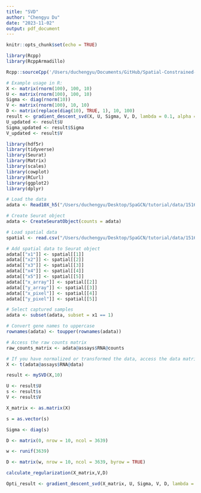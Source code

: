 ```yaml
---
title: "SVD"
author: "Chengyu Du"
date: "2023-11-02"
output: pdf_document
---
```


```r
knitr::opts_chunk$set(echo = TRUE)
```


```r
library(Rcpp)
library(RcppArmadillo)
```

```r
Rcpp::sourceCpp('/Users/duchengyu/Documents/GitHub/Spatial-Constrained-Matrix-Decomposition/Code/svd.cpp')
```

```r
# Example usage in R:
X <- matrix(rnorm(100), 100, 10)
U <- matrix(rnorm(100), 100, 10)
Sigma <- diag(rnorm(10))
V <- matrix(rnorm(100), 10, 10)
D <- matrix(replace(diag(10), TRUE, 1), 10, 100)
result <- gradient_descent_svd(X, U, Sigma, V, D, lambda = 0.1, alpha = 0.001, tol = 1e-4, max_iter = 1000)
U_updated <- result$U
Sigma_updated <- result$Sigma
V_updated <- result$V
```



```r
library(hdf5r)
library(tidyverse)
library(Seurat)
library(Matrix)
library(scales)
library(cowplot)
library(RCurl)
library(ggplot2)
library(dplyr)
```



```r

# Load the data
adata <- Read10X_h5("/Users/duchengyu/Desktop/SpaGCN/tutorial/data/151673/expression_matrix.h5")

# Create Seurat object
adata <- CreateSeuratObject(counts = adata)

# Load spatial data
spatial <- read.csv("/Users/duchengyu/Desktop/SpaGCN/tutorial/data/151673/positions.txt", header = FALSE, sep = ",", row.names = 1)

# Add spatial data to Seurat object
adata[["x1"]] <- spatial[[1]]
adata[["x2"]] <- spatial[[2]]
adata[["x3"]] <- spatial[[3]]
adata[["x4"]] <- spatial[[4]]
adata[["x5"]] <- spatial[[5]]
adata[["x_array"]] <- spatial[[2]]
adata[["y_array"]] <- spatial[[3]]
adata[["x_pixel"]] <- spatial[[4]]
adata[["y_pixel"]] <- spatial[[5]]

# Select captured samples
adata <- subset(adata, subset = x1 == 1)

# Convert gene names to uppercase
rownames(adata) <- toupper(rownames(adata))


```

```r
# Access the raw counts matrix
raw_counts_matrix <- adata@assays$RNA@counts
```


```r
# If you have normalized or transformed the data, access the data matrix
X <- t(adata@assays$RNA@data)
```

```r
result <- mySVD(X,10)
```

```r
U <- result$U  
s <- result$s  
V <- result$V  
```


```r
X_matrix <- as.matrix(X)
```

```r
s = as.vector(s)
```

```r
Sigma <- diag(s)
```

```r

D <- matrix(0, nrow = 10, ncol = 3639)

w <- runif(3639)  

D <- matrix(w, nrow = 10, ncol = 3639, byrow = TRUE)  

```

```r
calculate_regularization(X_matrix,V,D)
```


```r
Opti_result <- gradient_descent_svd(X_matrix, U, Sigma, V, D, lambda = 0.1, alpha = 0.001, tol = 1e-4, max_iter = 1000)
```







